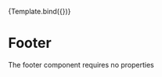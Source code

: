 
<Meta title="Footer" 
    component={Footer} 
    argTypes={{}}
/>


<Canvas>
    <Story name="Primary" args={{}}>
        {Template.bind({})}
    </Story>
</Canvas> 

# Footer

The footer component requires no properties
